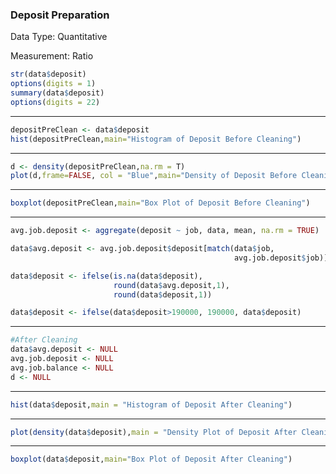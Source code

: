 ### Deposit Preparation

Data Type: Quantitative

Measurement: Ratio

```r
str(data$deposit)
options(digits = 1)
summary(data$deposit)
options(digits = 22)

```

------------------------------------------------------------------------

```r
depositPreClean <- data$deposit
hist(depositPreClean,main="Histogram of Deposit Before Cleaning")
```

------------------------------------------------------------------------

```r
d <- density(depositPreClean,na.rm = T)
plot(d,frame=FALSE, col = "Blue",main="Density of Deposit Before Cleaning")

```

------------------------------------------------------------------------

```r
boxplot(depositPreClean,main="Box Plot of Deposit Before Cleaning")
```

------------------------------------------------------------------------

```r
avg.job.deposit <- aggregate(deposit ~ job, data, mean, na.rm = TRUE)

data$avg.deposit <- avg.job.deposit$deposit[match(data$job, 
                                                  avg.job.deposit$job)]

data$deposit <- ifelse(is.na(data$deposit), 
                       round(data$avg.deposit,1), 
                       round(data$deposit,1))

data$deposit <- ifelse(data$deposit>190000, 190000, data$deposit)
```

------------------------------------------------------------------------

```r
#After Cleaning
data$avg.deposit <- NULL
avg.job.deposit <- NULL
avg.job.balance <- NULL
d <- NULL
```

------------------------------------------------------------------------

```r
hist(data$deposit,main = "Histogram of Deposit After Cleaning")
```

------------------------------------------------------------------------

```r
plot(density(data$deposit),main = "Density Plot of Deposit After Cleaning")

```

------------------------------------------------------------------------

```r
boxplot(data$deposit,main="Box Plot of Deposit After Cleaning")

```
